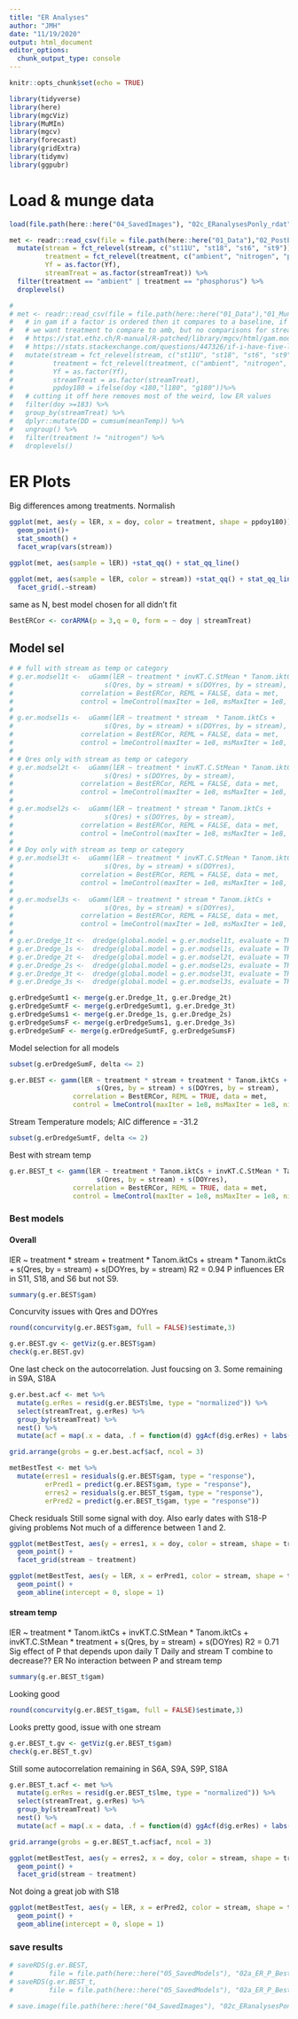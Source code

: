 ```yaml
---
title: "ER Analyses"
author: "JMH"
date: "11/19/2020"
output: html_document
editor_options: 
  chunk_output_type: console
---
```


```r
knitr::opts_chunk$set(echo = TRUE)
```

```r
library(tidyverse)
library(here)
library(mgcViz)
library(MuMIn)
library(mgcv)
library(forecast)
library(gridExtra)
library(tidymv)
library(ggpubr)
```

# Load & munge data
```r
load(file.path(here::here("04_SavedImages"), "02c_ERanalysesPonly_rdat"))
```


```r
met <- readr::read_csv(file = file.path(here::here("01_Data"),"02_PostERmet.csv")) %>% 
  mutate(stream = fct_relevel(stream, c("st11U", "st18", "st6", "st9")),
         treatment = fct_relevel(treatment, c("ambient", "nitrogen", "phosphorus")),
         Yf = as.factor(Yf),
         streamTreat = as.factor(streamTreat)) %>% 
  filter(treatment == "ambient" | treatment == "phosphorus") %>% 
  droplevels()

# 
# met <- readr::read_csv(file = file.path(here::here("01_Data"),"01_MundgedMetabDat.csv")) %>% 
#   # in gam if a factor is ordered then it compares to a baseline, if not ordered it just makes a different smooth
#   # we want treatment to compare to amb, but no comparisons for stream
#   # https://stat.ethz.ch/R-manual/R-patched/library/mgcv/html/gam.models.html
#   # https://stats.stackexchange.com/questions/447326/if-i-have-five-levels-of-a-categorical-predictor-is-there-any-way-to-get-coeffi
#   mutate(stream = fct_relevel(stream, c("st11U", "st18", "st6", "st9")),
#          treatment = fct_relevel(treatment, c("ambient", "nitrogen", "phosphorus")),
#          Yf = as.factor(Yf),
#          streamTreat = as.factor(streamTreat),
#          ppdoy180 = ifelse(doy <180,"l180", "g180"))%>%
#   # cutting it off here removes most of the weird, low ER values
#   filter(doy >=183) %>%
#   group_by(streamTreat) %>% 
#   dplyr::mutate(DD = cumsum(meanTemp)) %>% 
#   ungroup() %>% 
#   filter(treatment != "nitrogen") %>% 
#   droplevels()

```



# ER Plots
Big differences among treatments. Normalish
```r
ggplot(met, aes(y = lER, x = doy, color = treatment, shape = ppdoy180)) +
  geom_point()+
  stat_smooth() +
  facet_wrap(vars(stream))
```


```r
ggplot(met, aes(sample = lER)) +stat_qq() + stat_qq_line() 
```


```r
ggplot(met, aes(sample = lER, color = stream)) +stat_qq() + stat_qq_line() +
  facet_grid(.~stream)
```


same as N, best model chosen for all didn't fit
```r
BestERCor <- corARMA(p = 3,q = 0, form = ~ doy | streamTreat)
```


## Model sel

```r
# # full with stream as temp or category
# g.er.modsel1t <-  uGamm(lER ~ treatment * invKT.C.StMean * Tanom.iktCs +
#                       s(Qres, by = stream) + s(DOYres, by = stream),
#                 correlation = BestERCor, REML = FALSE, data = met,
#                 control = lmeControl(maxIter = 1e8, msMaxIter = 1e8, niterEM = 500), class = "gamm")
# 
# g.er.modsel1s <-  uGamm(lER ~ treatment * stream  * Tanom.iktCs +
#                       s(Qres, by = stream) + s(DOYres, by = stream),
#                 correlation = BestERCor, REML = FALSE, data = met,
#                 control = lmeControl(maxIter = 1e8, msMaxIter = 1e8, niterEM = 500), class = "gamm")
# 
# # Qres only with stream as temp or category
# g.er.modsel2t <-  uGamm(lER ~ treatment * invKT.C.StMean * Tanom.iktCs +
#                       s(Qres) + s(DOYres, by = stream),
#                 correlation = BestERCor, REML = FALSE, data = met,
#                 control = lmeControl(maxIter = 1e8, msMaxIter = 1e8, niterEM = 500), class = "gamm")
# 
# g.er.modsel2s <-  uGamm(lER ~ treatment * stream * Tanom.iktCs +
#                       s(Qres) + s(DOYres, by = stream),
#                 correlation = BestERCor, REML = FALSE, data = met,
#                 control = lmeControl(maxIter = 1e8, msMaxIter = 1e8, niterEM = 500), class = "gamm")
# 
# # Doy only with stream as temp or category
# g.er.modsel3t <-  uGamm(lER ~ treatment * invKT.C.StMean * Tanom.iktCs +
#                       s(Qres, by = stream) + s(DOYres),
#                 correlation = BestERCor, REML = FALSE, data = met,
#                 control = lmeControl(maxIter = 1e8, msMaxIter = 1e8, niterEM = 500), class = "gamm")
# 
# g.er.modsel3s <-  uGamm(lER ~ treatment * stream * Tanom.iktCs +
#                       s(Qres, by = stream) + s(DOYres),
#                 correlation = BestERCor, REML = FALSE, data = met,
#                 control = lmeControl(maxIter = 1e8, msMaxIter = 1e8, niterEM = 1000), class = "gamm")
# 
# g.er.Dredge_1t <-  dredge(global.model = g.er.modsel1t, evaluate = TRUE, rank = AIC)
# g.er.Dredge_1s <-  dredge(global.model = g.er.modsel1s, evaluate = TRUE, rank = AIC)
# g.er.Dredge_2t <-  dredge(global.model = g.er.modsel2t, evaluate = TRUE, rank = AIC)
# g.er.Dredge_2s <-  dredge(global.model = g.er.modsel2s, evaluate = TRUE, rank = AIC)
# g.er.Dredge_3t <-  dredge(global.model = g.er.modsel3t, evaluate = TRUE, rank = AIC)
# g.er.Dredge_3s <-  dredge(global.model = g.er.modsel3s, evaluate = TRUE, rank = AIC)
```



```r
g.erDredgeSumt1 <- merge(g.er.Dredge_1t, g.er.Dredge_2t)
g.erDredgeSumtF <- merge(g.erDredgeSumt1, g.er.Dredge_3t)
g.erDredgeSums1 <- merge(g.er.Dredge_1s, g.er.Dredge_2s)
g.erDredgeSumsF <- merge(g.erDredgeSums1, g.er.Dredge_3s)
g.erDredgeSumF <- merge(g.erDredgeSumtF, g.erDredgeSumsF)
```

Model selection for all models
```r
subset(g.erDredgeSumF, delta <= 2)
```

```r
g.er.BEST <- gamm(lER ~ treatment * stream + treatment * Tanom.iktCs + stream * Tanom.iktCs  +
                      s(Qres, by = stream) + s(DOYres, by = stream),
                correlation = BestERCor, REML = TRUE, data = met,
                control = lmeControl(maxIter = 1e8, msMaxIter = 1e8, niterEM = 1000))
```


Stream Temperature models; AIC difference = -31.2
```r
subset(g.erDredgeSumtF, delta <= 2)
```

Best with stream temp
```r
g.er.BEST_t <- gamm(lER ~ treatment * Tanom.iktCs + invKT.C.StMean * Tanom.iktCs  + invKT.C.StMean * treatment +
                      s(Qres, by = stream) + s(DOYres),
                correlation = BestERCor, REML = TRUE, data = met,
                control = lmeControl(maxIter = 1e8, msMaxIter = 1e8, niterEM = 1000))
```

### Best models
#### Overall
 


lER ~ treatment * stream + treatment * Tanom.iktCs + stream * 
    Tanom.iktCs + s(Qres, by = stream) + s(DOYres, by = stream)
R2 = 0.94
P influences ER in S11, S18, and S6 but not S9.

```r
summary(g.er.BEST$gam)
```

Concurvity issues with Qres and DOYres
```r
round(concurvity(g.er.BEST$gam, full = FALSE)$estimate,3)
```

```r
g.er.BEST.gv <- getViz(g.er.BEST$gam)
check(g.er.BEST.gv)
```


One last check on the autocorrelation. Just foucsing on 3. Some remaining in S9A, S18A
```r
g.er.best.acf <- met %>% 
  mutate(g.erRes = resid(g.er.BEST$lme, type = "normalized")) %>% 
  select(streamTreat, g.erRes) %>% 
  group_by(streamTreat) %>% 
  nest() %>% 
  mutate(acf = map(.x = data, .f = function(d) ggAcf(d$g.erRes) + labs(title = streamTreat)))
```

```r
grid.arrange(grobs = g.er.best.acf$acf, ncol = 3)
```


```r
metBestTest <- met %>% 
  mutate(erres1 = residuals(g.er.BEST$gam, type = "response"),
         erPred1 = predict(g.er.BEST$gam, type = "response"),
         erres2 = residuals(g.er.BEST_t$gam, type = "response"),
         erPred2 = predict(g.er.BEST_t$gam, type = "response"))
```


 Check residuals
Still some signal with doy. Also early dates with S18-P giving problems
Not much of a difference between 1 and 2.
```r
ggplot(metBestTest, aes(y = erres1, x = doy, color = stream, shape = treatment)) +
  geom_point() +
  facet_grid(stream ~ treatment) 
```

```r
ggplot(metBestTest, aes(y = lER, x = erPred1, color = stream, shape = treatment)) +
  geom_point() +
  geom_abline(intercept = 0, slope = 1)
```


#### stream temp
lER ~ treatment * Tanom.iktCs + invKT.C.StMean * Tanom.iktCs + 
    invKT.C.StMean * treatment + s(Qres, by = stream) + s(DOYres)
R2 = 0.71
Sig effect of P that depends upon daily T
Daily and stream T combine to decrease?? ER
No interaction between P and stream temp

```r
summary(g.er.BEST_t$gam)
```

Looking good
```r
round(concurvity(g.er.BEST_t$gam, full = FALSE)$estimate,3)
```

Looks pretty good, issue with one stream
```r
g.er.BEST_t.gv <- getViz(g.er.BEST_t$gam)
check(g.er.BEST_t.gv)
```

Still some autocorrelation remaining in S6A, S9A, S9P, S18A
```r
g.er.BEST_t.acf <- met %>% 
  mutate(g.erRes = resid(g.er.BEST_t$lme, type = "normalized")) %>% 
  select(streamTreat, g.erRes) %>% 
  group_by(streamTreat) %>% 
  nest() %>% 
  mutate(acf = map(.x = data, .f = function(d) ggAcf(d$g.erRes) + labs(title = streamTreat)))
```

```r
grid.arrange(grobs = g.er.BEST_t.acf$acf, ncol = 3)
```

```r
ggplot(metBestTest, aes(y = erres2, x = doy, color = stream, shape = treatment)) +
  geom_point() +
  facet_grid(stream ~ treatment) 
```

Not doing a great job with S18
```r
ggplot(metBestTest, aes(y = lER, x = erPred2, color = stream, shape = treatment)) +
  geom_point() +
  geom_abline(intercept = 0, slope = 1)
```



### save results
```r
# saveRDS(g.er.BEST,
#         file = file.path(here::here("05_SavedModels"), "02a_ER_P_Best.rds"))
# saveRDS(g.er.BEST_t,
#         file = file.path(here::here("05_SavedModels"), "02a_ER_P_BestTemp.rds"))
```


```r
# save.image(file.path(here::here("04_SavedImages"), "02c_ERanalysesPonly_rdat"))
```

